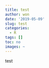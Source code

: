 ```yaml
---
title: test
author: won
date: '2019-05-09'
slug: test
categories:
  - R
tags: []
toc: no
images: ~
---
```


test